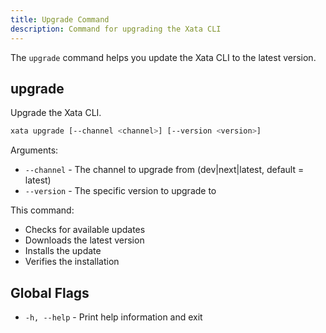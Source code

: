 ```yaml
---
title: Upgrade Command
description: Command for upgrading the Xata CLI
---
```


The `upgrade` command helps you update the Xata CLI to the latest version.

## upgrade

Upgrade the Xata CLI.

```bash
xata upgrade [--channel <channel>] [--version <version>]
```

Arguments:
- `--channel` - The channel to upgrade from (dev|next|latest, default = latest)
- `--version` - The specific version to upgrade to

This command:
- Checks for available updates
- Downloads the latest version
- Installs the update
- Verifies the installation

## Global Flags

- `-h, --help` - Print help information and exit 